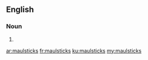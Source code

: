 ==English==

===Noun===
{{head|en}}

# {{plural of|maulstick}}

[[ar:maulsticks]]
[[fr:maulsticks]]
[[ku:maulsticks]]
[[my:maulsticks]]